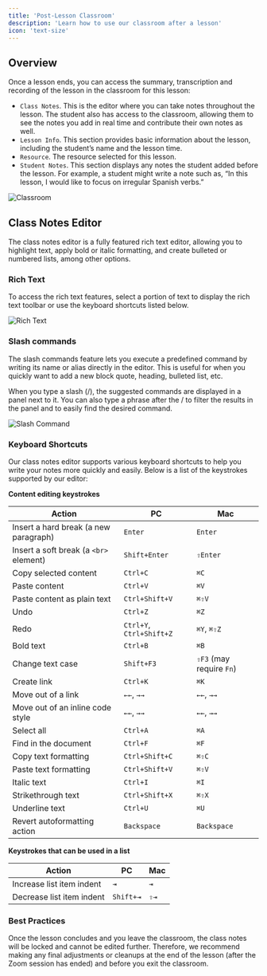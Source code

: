 ```yaml
---
title: 'Post-Lesson Classroom'
description: 'Learn how to use our classroom after a lesson'
icon: 'text-size'
---
```


## Overview

Once a lesson ends, you can access the summary, transcription and recording of the lesson in the classroom for this lesson:

- `Class Notes`. This is the editor where you can take notes throughout the lesson. The student also has access to the classroom, allowing them to see the notes you add in real time and contribute their own notes as well.
- `Lesson Info`. This section provides basic information about the lesson, including the student’s name and the lesson time.
- `Resource`. The resource selected for this lesson.
- `Student Notes`. This section displays any notes the student added before the lesson. For example, a student might write a note such as, “In this lesson, I would like to focus on irregular Spanish verbs.”

![Classroom](/images/classroom-tutoros.png)

## Class Notes Editor

The class notes editor is a fully featured rich text editor, allowing you to highlight text, apply bold or italic formatting, and create bulleted or numbered lists, among other options.

### Rich Text

To access the rich text features, select a portion of text to display the rich text toolbar or use the keyboard shortcuts listed below.

![Rich Text](/images/classroom-rich-text.png)

### Slash commands

The slash commands feature lets you execute a predefined command by writing its name or alias directly in the editor. This is useful for when you quickly want to add a new block quote, heading, bulleted list, etc.

When you type a slash (/), the suggested commands are displayed in a panel next to it. You can also type a phrase after the / to filter the results in the panel and to easily find the desired command.

![Slash Command](/images/slash-command-2.png)

### Keyboard Shortcuts

Our class notes editor supports various keyboard shortcuts to help you write your notes more quickly and easily. Below is a list of the keystrokes supported by our editor:

**Content editing keystrokes**

| Action                                     | PC                                | Mac                              |
|--------------------------------------------|-----------------------------------|-----------------------------------|
| Insert a hard break (a new paragraph)      | `Enter`                           | `Enter`                           |
| Insert a soft break (a `<br>` element)     | `Shift+Enter`                     | `⇧Enter`                          |
| Copy selected content                      | `Ctrl+C`                          | `⌘C`                              |
| Paste content                              | `Ctrl+V`                          | `⌘V`                              |
| Paste content as plain text                | `Ctrl+Shift+V`                    | `⌘⇧V`                             |
| Undo                                       | `Ctrl+Z`                          | `⌘Z`                              |
| Redo                                       | `Ctrl+Y`, `Ctrl+Shift+Z`          | `⌘Y`, `⌘⇧Z`                       |
| Bold text                                  | `Ctrl+B`                          | `⌘B`                              |
| Change text case                           | `Shift+F3`                        | `⇧F3` (may require `Fn`)          |
| Create link                                | `Ctrl+K`                          | `⌘K`                              |
| Move out of a link                         | `←←`, `→→`                        | `←←`, `→→`                        |
| Move out of an inline code style           | `←←`, `→→`                        | `←←`, `→→`                        |
| Select all                                 | `Ctrl+A`                          | `⌘A`                              |
| Find in the document                       | `Ctrl+F`                          | `⌘F`                              |
| Copy text formatting                       | `Ctrl+Shift+C`                    | `⌘⇧C`                             |
| Paste text formatting                      | `Ctrl+Shift+V`                    | `⌘⇧V`                             |
| Italic text                                | `Ctrl+I`                          | `⌘I`                              |
| Strikethrough text                         | `Ctrl+Shift+X`                    | `⌘⇧X`                             |
| Underline text                             | `Ctrl+U`                          | `⌘U`                              |
| Revert autoformatting action               | `Backspace`                       | `Backspace`                       |

**Keystrokes that can be used in a list**

| Action                    | PC          | Mac          |
|---------------------------|-------------|--------------|
| Increase list item indent | `⇥`         | `⇥`          |
| Decrease list item indent | `Shift+⇥`   | `⇧⇥`         |

### Best Practices

Once the lesson concludes and you leave the classroom, the class notes will be locked and cannot be edited further. Therefore, we recommend making any final adjustments or cleanups at the end of the lesson (after the Zoom session has ended) and before you exit the classroom.

